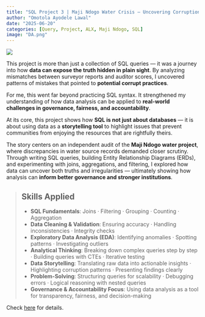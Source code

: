 ```yaml
---
title: "SQL Project 3 | Maji Ndogo Water Crisis – Uncovering Corruption Through Data"
author: "Omotola Ayodele Lawal"
date: "2025-06-20"
categories: [Query, Project, ALX, Maji Ndogo, SQL]
image: "DA.png"
---
```


![](DA.png)

This project is more than just a collection of SQL queries — it was a journey into how **data can expose the truth hidden in plain sight**. By analyzing mismatches between surveyor reports and auditor scores, I uncovered patterns of mistakes that pointed to **potential corrupt practices**.

For me, this went far beyond practicing SQL syntax. It strengthened my understanding of how data analysis can be applied to **real-world challenges in governance, fairness, and accountability**.

At its core, this project shows how **SQL is not just about databases** — it is about using data as a **storytelling tool** to highlight issues that prevent communities from enjoying the resources that are rightfully theirs.

The story centers on an independent audit of the **Maji Ndogo water project**, where discrepancies in water source records demanded closer scrutiny. Through writing SQL queries, building Entity Relationship Diagrams (ERDs), and experimenting with joins, aggregations, and filtering, I explored how data can uncover both truths and irregularities — ultimately showing how analysis can **inform better governance and stronger institutions**.

> ## Skills Applied
>
> -   **SQL Fundamentals**: Joins · Filtering · Grouping · Counting · Aggregation\
> -   **Data Cleaning & Validation**: Ensuring accuracy · Handling inconsistencies · Integrity checks\
> -   **Exploratory Data Analysis (EDA)**: Identifying anomalies · Spotting patterns · Investigating outliers\
> -   **Analytical Thinking**: Breaking down complex queries step by step · Building queries with CTEs · Iterative testing\
> -   **Data Storytelling**: Translating raw data into actionable insights · Highlighting corruption patterns · Presenting findings clearly\
> -   **Problem-Solving**: Structuring queries for scalability · Debugging errors · Logical reasoning with nested queries\
> -   **Governance & Accountability Focus**: Using data analysis as a tool for transparency, fairness, and decision-making

Check [here](https://github.com/lawaloa/SQL_Project_3/){target="_blank"} for details.

